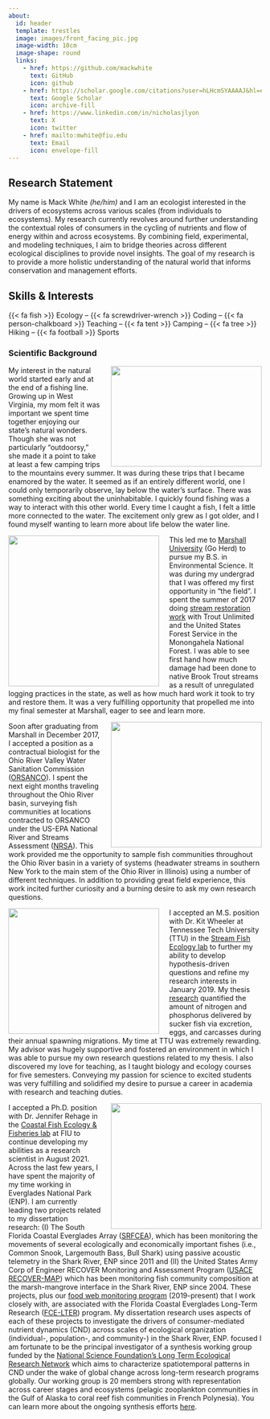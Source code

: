 ```yaml
---
about:
  id: header
  template: trestles
  image: images/front_facing_pic.jpg
  image-width: 10cm
  image-shape: round
  links:
    - href: https://github.com/mackwhite
      text: GitHub
      icon: github
    - href: https://scholar.google.com/citations?user=hLHcmSYAAAAJ&hl=en&oi=sra
      text: Google Scholar
      icon: archive-fill
    - href: https://www.linkedin.com/in/nicholasjlyon
      text: X
      icon: twitter
    - href: mailto:mwhite@fiu.edu
      text: Email
      icon: envelope-fill
---
```


::: {#header}
## Research Statement

My name is Mack White *(he/him)* and I am an ecologist interested in the drivers of ecosystems across various scales (from individuals to ecosystems). My research currently revolves around further understanding the contextual roles of consumers in the cycling of nutrients and flow of energy within and across ecosystems. By combining field, experimental, and modeling techniques, I aim to bridge theories across different ecological disciplines to provide novel insights. The goal of my research is to provide a more holistic understanding of the natural world that informs conservation and management efforts.

## Skills & Interests

{{< fa fish >}} Ecology -- {{< fa screwdriver-wrench >}} Coding -- {{< fa person-chalkboard >}} Teaching -- {{< fa tent >}} Camping -- {{< fa tree >}} Hiking -- {{< fa football >}} Sports
:::

### **Scientific Background**

<img src="images/early_years_fishing.jpg" width="300" height="200" style="float:right; margin-left: 20px;"/> My interest in the natural world started early and at the end of a fishing line. Growing up in West Virginia, my mom felt it was important we spent time together enjoying our state’s natural wonders. Though she was not particularly “outdoorsy,” she made it a point to take at least a few camping trips to the mountains every summer. It was during these trips that I became enamored by the water. It seemed as if an entirely different world, one I could only temporarily observe, lay below the water’s surface. There was something exciting about the uninhabitable. I quickly found fishing was a way to interact with this other world. Every time I caught a fish, I felt a little more connected to the water. The excitement only grew as I got older, and I found myself wanting to learn more about life below the water line.

<img src="images/trout unlim years.jpg" width="300" height="300" style="float:left; margin-right: 20px;"/> This led me to [Marshall University](https://www.marshall.edu/) (Go Herd) to pursue my B.S. in Environmental Science. It was during my undergrad that I was offered my first opportunity in "the field". I spent the summer of 2017 doing [stream restoration work](https://pocahontastimes.com/forest-service-restoring-upper-greenbrier-watershed/) with Trout Unlimited and the United States Forest Service in the Monongahela National Forest. I was able to see first hand how much damage had been done to native Brook Trout streams as a result of unregulated logging practices in the state, as well as how much hard work it took to try and restore them. It was a very fulfilling opportunity that propelled me into my final semester at Marshall, eager to see and learn more.

<img src="images/orsanco years.jpg" width="300" height="250" style="float:right; margin-left: 20px;"/>Soon after graduating from Marshall in December 2017, I accepted a position as a contractual biologist for the Ohio River Valley Water Sanitation Commission ([ORSANCO](https://www.orsanco.org/programs/fish-population/)). I spent the next eight months traveling throughout the Ohio River basin, surveying fish communities at locations contracted to ORSANCO under the US-EPA National River and Streams Assessment ([NRSA](https://www.epa.gov/national-aquatic-resource-surveys/nrsa)). This work provided me the opportunity to sample fish communities throughout the Ohio River basin in a variety of systems (headwater streams in southern New York to the main stem of the Ohio River in Illinois) using a number of different techniques. In addition to providing great field experience, this work incited further curiosity and a burning desire to ask my own research questions.

<img src="images/tennessee tech years.jpg" width="300" height="250" style="float:left; margin-right: 20px;"/>I accepted an M.S. position with Dr. Kit Wheeler at Tennessee Tech University (TTU) in the [Stream Fish Ecology lab](https://www.tntechstreamfishecology.org/home) to further my ability to develop hypothesis-driven questions and refine my research interests in January 2019. My thesis [research](https://onlinelibrary.wiley.com/doi/abs/10.1111/eff.12676?casa_token=iL3lmaaBBaQAAAAA%3AXM4qvMSIy7WmQ3NHfRKAkJs1Ip-clEuT8qLC8oz834MQkVDVWo8EB9dhI9p-fABclVW7BFkqZoNJ_UL8rw) quantified the amount of nitrogen and phosphorus delivered by sucker fish via excretion, eggs, and carcasses during their annual spawning migrations. My time at TTU was extremely rewarding. My advisor was hugely supportive and fostered an environment in which I was able to pursue my own research questions related to my thesis. I also discovered my love for teaching, as I taught biology and ecology courses for five semesters. Conveying my passion for science to excited students was very fulfilling and solidified my desire to pursue a career in academia with research and teaching duties.

<img src="images/fiu_photo.jpg" width="300" height="250" style="float:right; margin-left: 20px;"/>I accepted a Ph.D. position with Dr. Jennifer Rehage in the [Coastal Fish Ecology & Fisheries lab](https://myweb.fiu.edu/rehagej/) at FIU to continue developing my abilities as a research scientist in August 2021. Across the last few years, I have spent the majority of my time working in Everglades National Park (ENP). I am currently leading two projects related to my dissertation research: (I) The South Florida Coastal Everglades Array ([SRFCEA](https://members.oceantrack.org/project?ccode=FACT.SRFCEA)), which has been monitoring the movements of several ecologically and economically important fishes (i.e., Common Snook, Largemouth Bass, Bull Shark) using passive acoustic telemetry in the Shark River, ENP since 2011 and (II) the United States Army Corp of Engineer RECOVER Monitoring and Assessment Program ([USACE RECOVER-MAP](https://www.saj.usace.army.mil/Missions/Environmental/Ecosystem-Restoration/RECOVER)) which has been monitoring fish community composition at the marsh-mangrove interface in the Shark River, ENP since 2004. These projects, plus our [food web monitoring program](https://fce-lter.fiu.edu/data/core/metadata/?packageid=knb-lter-fce.1242.4) (2019-present) that I work closely with, are associated with the Florida Coastal Everglades Long-Term Research ([FCE-LTER](https://fcelter.fiu.edu/)) program. My dissertation research uses aspects of each of these projects to investigate the drivers of consumer-mediated nutrient dynamics (CND) across scales of ecological organization (individual-, population-, and community-) in the Shark River, ENP. focused I am fortunate to be the principal investigator of a synthesis working group funded by the [National Science Foundation's Long Term Ecological Research Network](https://lternet.edu/) which aims to characterize spatiotemporal patterns in CND under the wake of global change across long-term research programs globally. Our working group is 20 members strong with representation across career stages and ecosystems (pelagic zooplankton communities in the Gulf of Alaska to coral reef fish communities in French Polynesia). You can learn more about the ongoing synthesis efforts [here](https://lternet.edu/working-groups/marine-consumer-nutrient-dynamics/).
